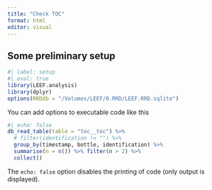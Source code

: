 ```yaml
---
title: "Check TOC"
format: html
editor: visual
---
```


## Some preliminary setup

```r
#| label: setup
#| eval: true
library(LEEF.analysis)
library(dplyr)
options(RRDdb = "/Volumes/LEEF/0.RRD/LEEF.RRD.sqlite")
```

You can add options to executable code like this

```r
#| echo: false
db_read_table(table = "toc__toc") %>%
  # filter(identification != "") %>%
  group_by(timestamp, bottle, identification) %>%
  summarise(n = n()) %>% filter(n > 2) %>%
  collect()

```

The `echo: false` option disables the printing of code (only output is displayed).
